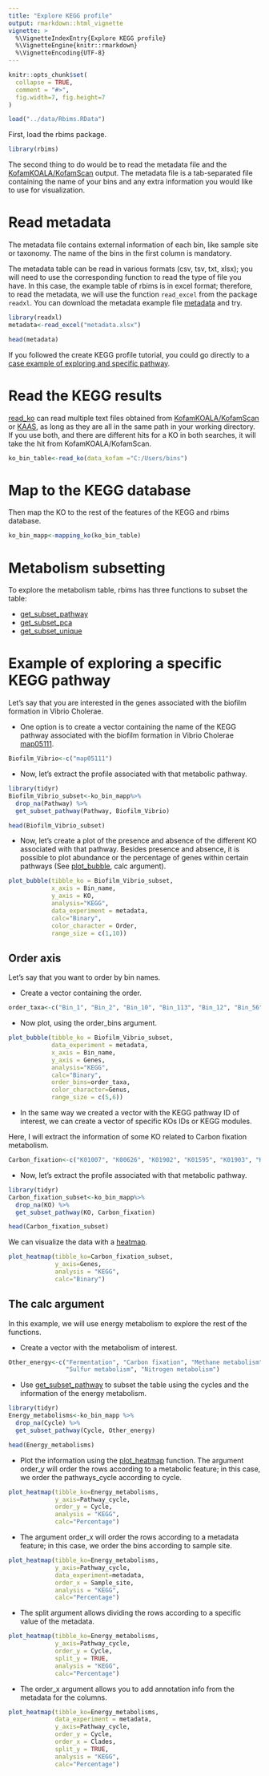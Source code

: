 ```yaml
---
title: "Explore KEGG profile"
output: rmarkdown::html_vignette
vignette: >
  %\VignetteIndexEntry{Explore KEGG profile}
  %\VignetteEngine{knitr::rmarkdown}
  %\VignetteEncoding{UTF-8}
---
```


```r
knitr::opts_chunk$set(
  collapse = TRUE,
  comment = "#>",
  fig.width=7, fig.height=7
)
```

```r
load("../data/Rbims.RData")
```

First, load the rbims package.

```r
library(rbims)
```

The second thing to do would be to read the
metadata file and the [KofamKOALA/KofamScan](https://github.com/mirnavazquez/RbiMs/blob/main/inst/extdata/KEGG_bins.txt) output. The metadata file is a tab-separated file containing the name of your bins and any extra information you would like to use for
visualization.

# Read metadata

The metadata file contains external information of each bin,  like sample site or taxonomy. The name of the bins in the first column is mandatory.

The metadata table can be read in various formats (csv, tsv, txt, xlsx); you will need to use the corresponding function to read the type of file you have. In this case, the example table of rbims is in excel format; therefore, to read the metadata, we will use the function `read_excel` from the package `readxl`. You can download the metadata example file [metadata](https://github.com/mirnavazquez/RbiMs/blob/main/inst/extdata/metadata.xlsx) and try.

```r
library(readxl)
metadata<-read_excel("metadata.xlsx")
```

```r
head(metadata)
```

If you followed the create KEGG profile tutorial, you could go directly to a [case example of exploring and specific pathway](https://mirnavazquez.github.io/RbiMs/articles/Explore_KEGG_profile.html#example-of-exploring-an-specific-kegg-pathway-1).

# Read the KEGG results

[read_ko](https://mirnavazquez.github.io/RbiMs/reference/read_ko.html) can read multiple text files obtained from [KofamKOALA/KofamScan](https://www.genome.jp/tools/kofamkoala/) or [KAAS](https://www.genome.jp/kegg/kaas/), as long as they are all in the same path in your working directory. If you use both, and there are different hits for a KO in both searches, it will take the hit from KofamKOALA/KofamScan.

```r
ko_bin_table<-read_ko(data_kofam ="C:/Users/bins")
```

# Map to the KEGG database

Then map the KO to the rest of the features of the KEGG and rbims database.

```r
ko_bin_mapp<-mapping_ko(ko_bin_table)
```

# Metabolism subsetting

To explore the metabolism table, rbims has three functions to subset the table:

- [get_subset_pathway](https://mirnavazquez.github.io/RbiMs/reference/get_subset_pathway.html)
- [get_subset_pca](https://mirnavazquez.github.io/RbiMs/reference/get_subset_pca.html)
- [get_subset_unique](https://mirnavazquez.github.io/RbiMs/reference/get_subset_unique.html)

# Example of exploring a specific KEGG pathway

Let’s say that you are interested in the genes associated with the
biofilm formation in Vibrio Cholerae.

-   One option is to create a vector containing the name of
    the KEGG pathway associated with the biofilm formation in Vibrio
    Cholerae [map05111](https://www.kegg.jp/pathway/map05111).

```r
Biofilm_Vibrio<-c("map05111")
```

-   Now, let’s extract the profile associated with that metabolic
    pathway.

```r
library(tidyr)
Biofilm_Vibrio_subset<-ko_bin_mapp%>%
  drop_na(Pathway) %>%
  get_subset_pathway(Pathway, Biofilm_Vibrio) 
```

```r
head(Biofilm_Vibrio_subset)
```

-   Now, let’s create a plot of the presence and absence of the different KO associated with that pathway. Besides presence and absence, it is
possible to plot abundance or the percentage of genes within certain
pathways (See [plot_bubble](https://mirnavazquez.github.io/RbiMs/reference/plot_bubble.html), calc argument).
    
```r
plot_bubble(tibble_ko = Biofilm_Vibrio_subset,
            x_axis = Bin_name, 
            y_axis = KO,
            analysis="KEGG",
            data_experiment = metadata,
            calc="Binary",
            color_character = Order,
            range_size = c(1,10)) 
```

## Order axis

Let’s say that you want to order by bin names.

-   Create a vector containing the order.

```r
order_taxa<-c("Bin_1", "Bin_2", "Bin_10", "Bin_113", "Bin_12", "Bin_56")
```

-   Now plot, using the order\_bins argument.

```r
plot_bubble(tibble_ko = Biofilm_Vibrio_subset,
            data_experiment = metadata,
            x_axis = Bin_name,
            y_axis = Genes,
            analysis="KEGG",
            calc="Binary",
            order_bins=order_taxa,
            color_character=Genus,
            range_size = c(5,6))
```

-   In the same way we created a vector with the KEGG pathway ID of interest, we can create a vector of specific KOs IDs or KEGG modules.

Here, I will extract the information of some KO related to Carbon fixation metabolism.

```r
Carbon_fixation<-c("K01007", "K00626", "K01902", "K01595", "K01903", "K00170", "K00169", "K00171", "K00172", "K00241")
```

-   Now, let’s extract the profile associated with that metabolic
    pathway.

```r
library(tidyr)
Carbon_fixation_subset<-ko_bin_mapp%>%
  drop_na(KO) %>%
  get_subset_pathway(KO, Carbon_fixation) 
```

```r
head(Carbon_fixation_subset)
```

We can visualize the data with a [heatmap](https://mirnavazquez.github.io/RbiMs/reference/plot_heatmap.html).

```r
plot_heatmap(tibble_ko=Carbon_fixation_subset, 
             y_axis=Genes,
             analysis = "KEGG",
             calc="Binary")
```

## The calc argument

In this example, we will use energy metabolism to explore the rest of the functions.

- Create a vector with the metabolism of interest.

```r
Other_energy<-c("Fermentation", "Carbon fixation", "Methane metabolism", 
                "Sulfur metabolism", "Nitrogen metabolism")
```

- Use [get_subset_pathway](https://mirnavazquez.github.io/RbiMs/reference/get_subset_pathway.html) to subset the table using the cycles and the information of the energy metabolism.

```r
library(tidyr)
Energy_metabolisms<-ko_bin_mapp %>%
  drop_na(Cycle) %>%
  get_subset_pathway(Cycle, Other_energy)
```

```r
head(Energy_metabolisms)
```

- Plot the information using the [plot_heatmap](https://mirnavazquez.github.io/RbiMs/reference/plot_heatmap.html) function. The argument order_y will order the rows according to a metabolic feature; in this case, we order the pathways_cycle according to cycle.

```r
plot_heatmap(tibble_ko=Energy_metabolisms, 
             y_axis=Pathway_cycle,
             order_y = Cycle,
             analysis = "KEGG",
             calc="Percentage")
```

- The argument order_x will order the rows according to a metadata feature; in this case, we order the bins according to sample site.

```r
plot_heatmap(tibble_ko=Energy_metabolisms, 
             y_axis=Pathway_cycle,
             data_experiment=metadata,
             order_x = Sample_site,
             analysis = "KEGG",
             calc="Percentage")
```


- The split argument allows dividing the rows according to a specific value of the metadata. 

```r
plot_heatmap(tibble_ko=Energy_metabolisms, 
             y_axis=Pathway_cycle,
             order_y = Cycle,
             split_y = TRUE,
             analysis = "KEGG",
             calc="Percentage")
```

- The order_x argument allows you to add annotation info from the metadata for the columns. 

```r
plot_heatmap(tibble_ko=Energy_metabolisms,
             data_experiment = metadata,
             y_axis=Pathway_cycle,
             order_y = Cycle,
             order_x = Clades,
             split_y = TRUE,
             analysis = "KEGG",
             calc="Percentage")
```


